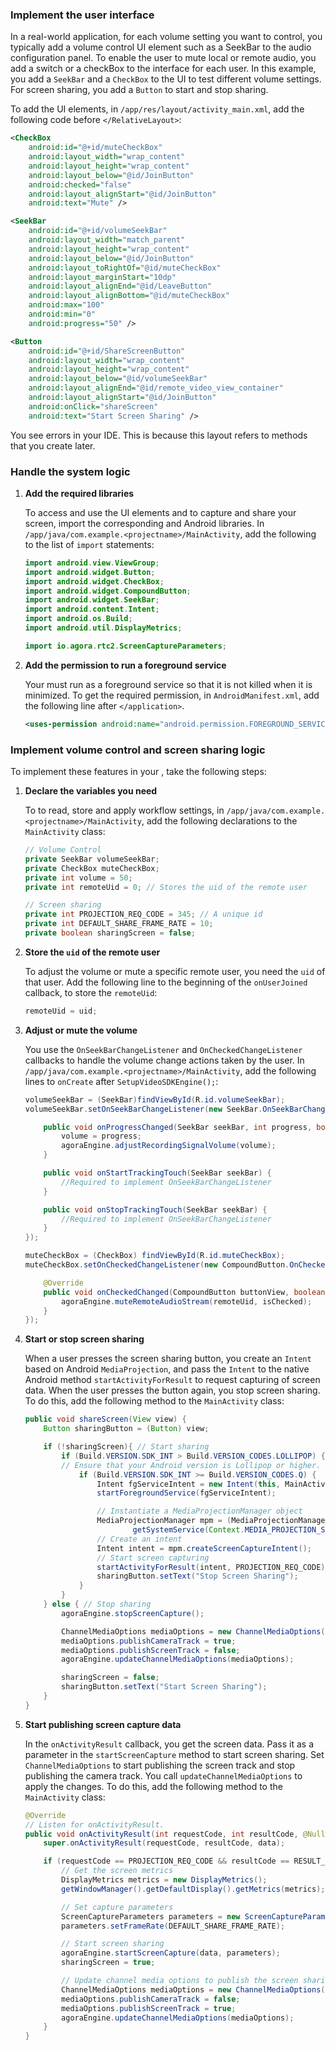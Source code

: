 <PlatformWrapper platform="android">


### Implement the user interface

In a real-world application, for each volume setting you want to control, you typically add a volume control UI element such as a <Link target="_blank" to="https://developer.android.com/reference/android/widget/SeekBar">SeekBar</Link> to the audio configuration panel. To enable the user to mute local or remote audio, you add a switch or a checkBox to the interface for each user. In this example, you add a `SeekBar` and a `CheckBox` to the UI to test different volume settings. For screen sharing, you add a `Button` to start and stop sharing.

To add the UI elements, in `/app/res/layout/activity_main.xml`, add the following code before `</RelativeLayout>`:

```xml
<CheckBox
    android:id="@+id/muteCheckBox"
    android:layout_width="wrap_content"
    android:layout_height="wrap_content"
    android:layout_below="@id/JoinButton"
    android:checked="false"
    android:layout_alignStart="@id/JoinButton"
    android:text="Mute" />

<SeekBar
    android:id="@+id/volumeSeekBar"
    android:layout_width="match_parent"
    android:layout_height="wrap_content"
    android:layout_below="@id/JoinButton"
    android:layout_toRightOf="@id/muteCheckBox"
    android:layout_marginStart="10dp"
    android:layout_alignEnd="@id/LeaveButton"
    android:layout_alignBottom="@id/muteCheckBox"
    android:max="100"
    android:min="0"
    android:progress="50" />

<Button
    android:id="@+id/ShareScreenButton"
    android:layout_width="wrap_content"
    android:layout_height="wrap_content"
    android:layout_below="@id/volumeSeekBar"
    android:layout_alignEnd="@id/remote_video_view_container"
    android:layout_alignStart="@id/JoinButton"
    android:onClick="shareScreen"
    android:text="Start Screen Sharing" />
```

You see errors in your IDE. This is because this layout refers to methods that you create later.

### Handle the system logic

1. **Add the required libraries**

    To access and use the UI elements and to capture and share your screen, import the corresponding <Vg k="COMPANY" /> and Android libraries. In `/app/java/com.example.<projectname>/MainActivity`, add the following to the list of `import` statements:

    ```java
    import android.view.ViewGroup;
    import android.widget.Button;
    import android.widget.CheckBox;
    import android.widget.CompoundButton;
    import android.widget.SeekBar;
    import android.content.Intent;
    import android.os.Build;
    import android.util.DisplayMetrics;

    import io.agora.rtc2.ScreenCaptureParameters;
    ```

1. **Add the permission to run a foreground service**

    Your <Vpl k="CLIENT" /> must run as a foreground service so that it is not killed when it is minimized. To get the required permission, in `AndroidManifest.xml`, add the following line after `</application>`.

    ```xml
    <uses-permission android:name="android.permission.FOREGROUND_SERVICE"/>
    ```

### Implement volume control and screen sharing logic

To implement these features in your <Vpl k="CLIENT" />, take the following steps:

1. **Declare the variables you need**

    To  to read, store and apply workflow settings, in `/app/java/com.example.<projectname>/MainActivity`, add the following declarations to the `MainActivity` class:

    ```java
    // Volume Control
    private SeekBar volumeSeekBar;
    private CheckBox muteCheckBox;
    private int volume = 50;
    private int remoteUid = 0; // Stores the uid of the remote user

    // Screen sharing
    private int PROJECTION_REQ_CODE = 345; // A unique id
    private int DEFAULT_SHARE_FRAME_RATE = 10; 
    private boolean sharingScreen = false;
    ```

1. **Store the `uid` of the remote user**

    To adjust the volume or mute a specific remote user, you need the `uid` of that user. Add the following line to the beginning of the `onUserJoined` callback, to store the `remoteUid`: 

    ```java
    remoteUid = uid;
    ```

1. **Adjust or mute the volume**

    You use the `OnSeekBarChangeListener` and `OnCheckedChangeListener` callbacks to handle the volume change actions taken by the user. In `/app/java/com.example.<projectname>/MainActivity`, add the following lines to `onCreate` after `SetupVideoSDKEngine();`:

    ```java
    volumeSeekBar = (SeekBar)findViewById(R.id.volumeSeekBar);
    volumeSeekBar.setOnSeekBarChangeListener(new SeekBar.OnSeekBarChangeListener() {

        public void onProgressChanged(SeekBar seekBar, int progress, boolean fromUser) {
            volume = progress;
            agoraEngine.adjustRecordingSignalVolume(volume);
        }

        public void onStartTrackingTouch(SeekBar seekBar) {
            //Required to implement OnSeekBarChangeListener
        }

        public void onStopTrackingTouch(SeekBar seekBar) {
            //Required to implement OnSeekBarChangeListener
        }
    });

    muteCheckBox = (CheckBox) findViewById(R.id.muteCheckBox);
    muteCheckBox.setOnCheckedChangeListener(new CompoundButton.OnCheckedChangeListener(){

        @Override
        public void onCheckedChanged(CompoundButton buttonView, boolean isChecked) {
            agoraEngine.muteRemoteAudioStream(remoteUid, isChecked);
        }
    });
    ```

1. **Start or stop screen sharing**

    When a user presses the screen sharing button, you create an `Intent` based on Android `MediaProjection`, and pass the `Intent` to the native Android method `startActivityForResult` to request capturing of screen data. When the user presses the button again, you stop screen sharing. To do this, add the following method to the `MainActivity` class:

    ```java
    public void shareScreen(View view) {
        Button sharingButton = (Button) view;

        if (!sharingScreen){ // Start sharing
            if (Build.VERSION.SDK_INT > Build.VERSION_CODES.LOLLIPOP) {
            // Ensure that your Android version is Lollipop or higher.
                if (Build.VERSION.SDK_INT >= Build.VERSION_CODES.Q) {
                    Intent fgServiceIntent = new Intent(this, MainActivity.class);
                    startForegroundService(fgServiceIntent);

                    // Instantiate a MediaProjectionManager object
                    MediaProjectionManager mpm = (MediaProjectionManager)
                            getSystemService(Context.MEDIA_PROJECTION_SERVICE);
                    // Create an intent
                    Intent intent = mpm.createScreenCaptureIntent();
                    // Start screen capturing
                    startActivityForResult(intent, PROJECTION_REQ_CODE);
                    sharingButton.setText("Stop Screen Sharing");
                }
            }           
        } else { // Stop sharing
            agoraEngine.stopScreenCapture();

            ChannelMediaOptions mediaOptions = new ChannelMediaOptions();
            mediaOptions.publishCameraTrack = true;
            mediaOptions.publishScreenTrack = false;
            agoraEngine.updateChannelMediaOptions(mediaOptions);

            sharingScreen = false;
            sharingButton.setText("Start Screen Sharing");
        }
    }
    ```

1. **Start publishing screen capture data**

    In the `onActivityResult` callback, you get the screen data. Pass it as a parameter in the `startScreenCapture` method to start screen sharing. Set `ChannelMediaOptions` to start publishing the screen track and stop publishing the camera track. You call `updateChannelMediaOptions` to apply the changes. To do this, add the following method to the `MainActivity` class:

    ```java
    @Override
    // Listen for onActivityResult.
    public void onActivityResult(int requestCode, int resultCode, @Nullable Intent data) {
        super.onActivityResult(requestCode, resultCode, data);

        if (requestCode == PROJECTION_REQ_CODE && resultCode == RESULT_OK) { // Sharing permission granted
            // Get the screen metrics
            DisplayMetrics metrics = new DisplayMetrics();
            getWindowManager().getDefaultDisplay().getMetrics(metrics);

            // Set capture parameters
            ScreenCaptureParameters parameters = new ScreenCaptureParameters();
            parameters.setFrameRate(DEFAULT_SHARE_FRAME_RATE);

            // Start screen sharing
            agoraEngine.startScreenCapture(data, parameters);
            sharingScreen = true;

            // Update channel media options to publish the screen sharing video stream
            ChannelMediaOptions mediaOptions = new ChannelMediaOptions();
            mediaOptions.publishCameraTrack = false;
            mediaOptions.publishScreenTrack = true;
            agoraEngine.updateChannelMediaOptions(mediaOptions);
        }
    }
    ```
</PlatformWrapper>
